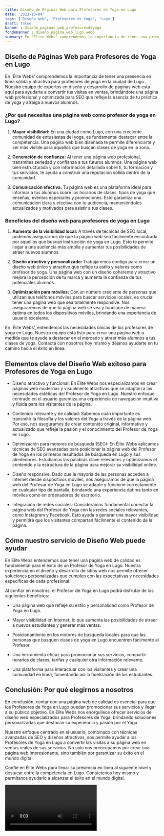 ```yaml
---
title: Diseño de Páginas Web para Profesores de Yoga en Lugo
date: '2023-10-04'
tags: ['Diseño web', 'Profesores de Yoga', 'Lugo']
draft: false
banner : diseño_paginas_web_profesoresdeyoga
fondoBanner : diseño_pagina_web_lugo.webp
summary: En 'Élite Webs' comprendemos la importancia de tener una presencia en línea sólida y atractiva para profesores de yoga en la ciudad de Lugo. Nuestro equipo de expertos en diseño y desarrollo de páginas web está aquí para ayudarte a convertir tus visitas en ventas, brindándote una página web profesional y optimizada para SEO que refleje la esencia de tu práctica de yoga y atraiga a nuevos alumnos.
---
```


## Diseño de Páginas Web para Profesores de Yoga en Lugo

En 'Élite Webs' comprendemos la importancia de tener una presencia en línea sólida y atractiva para profesores de yoga en la ciudad de Lugo. Nuestro equipo de expertos en diseño y desarrollo de páginas web está aquí para ayudarte a convertir tus visitas en ventas, brindándote una página web profesional y optimizada para SEO que refleje la esencia de tu práctica de yoga y atraiga a nuevos alumnos.

### ¿Por qué necesitas una página web como profesor de yoga en Lugo?

1. **Mayor visibilidad:** En una ciudad como Lugo, con una creciente comunidad de entusiastas del yoga, es fundamental destacar entre la competencia. Una página web bien diseñada te permite diferenciarte y ser más visible para aquellos que buscan clases de yoga en la zona.

2. **Generación de confianza:** Al tener una página web profesional, transmites seriedad y confianza a tus futuros alumnos. Una página web bien estructurada y con información detallada sobre ti, tu formación y tus servicios, te ayuda a construir una reputación sólida dentro de la comunidad.

3. **Comunicación efectiva:** Tu página web es una plataforma ideal para informar a tus alumnos sobre los horarios de clases, tipos de yoga que enseñas, eventos especiales y promociones. Esto garantiza una comunicación clara y efectiva con tu audiencia, manteniéndolos actualizados y motivados para asistir a tus clases.

### Beneficios del diseño web para profesores de yoga en Lugo

1. **Aumento de la visibilidad local:** A través de técnicas de SEO local, podemos asegurarnos de que tu página web sea fácilmente encontrada por aquellos que buscan instrucción de yoga en Lugo. Esto te permite llegar a una audiencia más amplia y aumentar tus posibilidades de atraer nuevos alumnos.

2. **Diseño atractivo y personalizado:** Trabajaremos contigo para crear un diseño web único y atractivo que refleje tu estilo y valores como profesor de yoga. Una página web con un diseño coherente y atractivo mejora la percepción de tu marca y aumenta la confianza de tus potenciales alumnos.

3. **Optimización para móviles:** Con un número creciente de personas que utilizan sus teléfonos móviles para buscar servicios locales, es crucial tener una página web que sea totalmente responsive. Nos aseguraremos de que tu página web se vea y funcione de manera óptima en todos los dispositivos móviles, brindando una experiencia de usuario excelente.

En 'Élite Webs', entendemos las necesidades únicas de los profesores de yoga en Lugo. Nuestro equipo está listo para crear una página web a medida que te ayude a destacar en el mercado y atraer más alumnos a tus clases de yoga. Contacta con nosotros hoy mismo y déjanos ayudarte en tu camino hacia el éxito en línea.

<GifSeo />

<Cta />

## Elementos clave del Diseño Web exitoso para Profesores de Yoga en Lugo

- Diseño atractivo y funcional: En Élite Webs nos especializamos en crear páginas web modernas y visualmente atractivas que se adaptan a las necesidades estéticas del Profesor de Yoga en Lugo. Nuestro enfoque centrado en el usuario garantiza una experiencia de navegación intuitiva y fluida para los visitantes de la página.

- Contenido relevante y de calidad: Sabemos cuán importante es transmitir la filosofía y los valores del Yoga a través de la página web. Por eso, nos aseguramos de crear contenido original, informativo y actualizado que refleje la pasión y el conocimiento del Profesor de Yoga en Lugo.

- Optimización para motores de búsqueda (SEO): En Élite Webs aplicamos técnicas de SEO avanzadas para posicionar la página web del Profesor de Yoga en los primeros resultados de búsqueda en Lugo y sus alrededores. Estudiamos las palabras clave relevantes y optimizamos el contenido y la estructura de la página para mejorar su visibilidad online.

- Diseño responsive: Dado que la mayoría de las personas acceden a Internet desde dispositivos móviles, nos aseguramos de que la página web del Profesor de Yoga en Lugo se adapte y funcione correctamente en cualquier tipo de pantalla, brindando una experiencia óptima tanto en móviles como en ordenadores de escritorio.

- Integración de redes sociales: Consideramos fundamental conectar la página web del Profesor de Yoga con las redes sociales relevantes, como Instagram y Facebook. Esto ayuda a generar una mayor visibilidad y permitirá que los visitantes compartan fácilmente el contenido de la página.

## Cómo nuestro servicio de Diseño Web puede ayudar

En Élite Webs entendemos que tener una página web de calidad es fundamental para el éxito de un Profesor de Yoga en Lugo. Nuestra experiencia en el diseño y desarrollo de sitios web nos permite ofrecer soluciones personalizadas que cumplen con las expectativas y necesidades específicas de cada profesional.

Al confiar en nosotros, el Profesor de Yoga en Lugo podrá disfrutar de los siguientes beneficios:

- Una página web que refleje su estilo y personalidad como Profesor de Yoga en Lugo.

- Mayor visibilidad en Internet, lo que aumenta las posibilidades de atraer a nuevos estudiantes y generar más ventas.

- Posicionamiento en los motores de búsqueda locales para que las personas que busquen clases de yoga en Lugo encuentren fácilmente al Profesor.

- Una herramienta eficaz para promocionar sus servicios, compartir horarios de clases, tarifas y cualquier otra información relevante.

- Una plataforma para interactuar con los visitantes y crear una comunidad en línea, fomentando así la fidelización de los estudiantes.

## Conclusión: Por qué elegirnos a nosotros

En conclusión, contar con una página web de calidad es esencial para que los Profesores de Yoga en Lugo puedan promocionar sus servicios y llegar a su público objetivo. En Élite Webs nos enorgullece ofrecer servicios de diseño web especializados para Profesores de Yoga, brindando soluciones personalizadas que destacan su experiencia y pasión por el Yoga.

Nuestro enfoque centrado en el usuario, combinado con técnicas avanzadas de SEO y diseños atractivos, nos permite ayudar a los Profesores de Yoga en Lugo a convertir las visitas a su página web en ventas reales de sus servicios. No solo nos preocupamos por crear una página web impresionante, sino también por garantizar su éxito en el mundo digital.

Confíe en Élite Webs para llevar su presencia en línea al siguiente nivel y destacar entre la competencia en Lugo. Contáctenos hoy mismo y permítanos ayudarlo a alcanzar el éxito en el mundo digital.

<Video />

<CtaBot job='Profesores de Yoga' city='Lugo'/>

<Gmaps query='Lugo+españa+maps' />